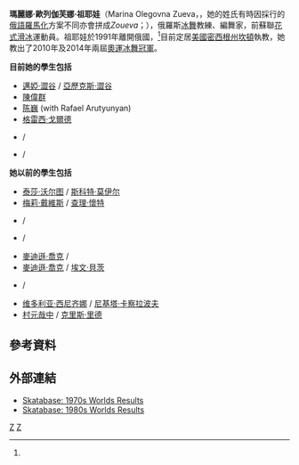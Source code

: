 {{Link style|time=2015-12-13T14:34:54+00:00}}
{{noteTA
|1=zh-hk:花式溜冰; zh-tw:花式滑冰; zh-cn:花样滑冰; 
|2=zh-hk:溜冰; zh-hans:滑冰; zh-tw:滑冰;
|3=zh-hk:自由滑; zh-hans:自由滑; zh-tw:長曲項目;
|4=zh-hk:短節目; zh-hans:短节目; zh-tw:短曲項目;
|5=zh-hk:國際溜冰聯盟; zh-hans:国际滑冰联盟; zh-tw:國際滑冰總會;
}}
{{Infobox figure skater
|name= 瑪麗娜·祖耶娃<br>Marina Zueva
|image= [[file:Grand_Prix_Final_Tessa_VIRTUE_Scott_MOIR_2007-2008.jpg|250px]]
|caption= 祖耶娃和她的學生[[泰莎·沃尔图|泰莎·沃尔图]]與[[斯科特·莫伊尔|斯科特·莫伊尔]]
|fullname= Marina Olegovna Zueva
|altname= 
|country= {{URS}}
|formercountry=
|birth_date= {{birth date and age|1956|4|9}}
|birth_place= 蘇聯[[莫斯科|莫斯科]]
|hometown=
|residence= 
|death_date=
|death_place=
|height= 
|partner= 
|formerpartner= [[:en:Andrei_Vitman|Andrei Vitman]]
|coach= 
|formercoach= [[:en:Elena_Tchaikovskaia|Elena Tchaikovskaia]]
|choreographer=
|formerchoreographer=
|skating club= 
|retired= 
}}
'''瑪麗娜·歐列伽芙娜·祖耶娃'''（Marina Olegovna Zueva，{{lang-ru|Марина Олеговна Зуева}}，她的姓氏有時因採行的[[俄語羅馬化|俄語羅馬化]]方案不同亦會拼成''Zoueva''；{{bd|1956年|4月9日|catIdx=Z}}），俄羅斯[[冰舞|冰舞]]教練、編舞家，前蘇聯[[花式滑冰|花式滑冰]]運動員。祖耶娃於1991年離開俄國，<ref name=double/>目前定居[[美國|美國]][[密西根州|密西根州]][[:en:Canton_Township,_Michigan|坎頓]]執教，她教出了2010年及2014年兩屆[[冬季奧林匹克運動會花樣滑冰比賽|奧運冰舞冠軍]]。

'''目前她的學生包括'''
* [[邁婭·澀谷|邁婭·澀谷]] / [[亞歷克斯·澀谷|亞歷克斯·澀谷]]
* [[陳偉群|陳偉群]]
* [[陈巍|陈巍]] (with Rafael Arutyunyan)
* [[格雷西·戈爾德|格雷西·戈爾德]]
* {{link-en|Taylor Tran}} / {{link-en|Saulius Ambrulevičius}}
* {{link-en|Kimberley Hew-Low}} / {{link-en|Timothy McKernan}}

'''她以前的學生包括'''
* [[泰莎·沃尔图|泰莎·沃尔图]] / [[斯科特·莫伊尔|斯科特·莫伊尔]]
* [[梅莉·戴維斯|梅莉·戴維斯]] / [[查理·懷特|查理·懷特]]
* {{link-en|Tanith Belbin}} / {{link-en|Benjamin Agosto}}
* {{link-en|Anna Cappellini}} / {{link-en|Luca Lanotte}}
* [[麥迪遜·喬克|麥迪遜·喬克]] / {{link-en|Greg Zuerlein}}
* [[麥迪遜·喬克|麥迪遜·喬克]] / [[埃文·貝茨|埃文·貝茨]]
* {{link-en|Jana Khokhlova}} / {{link-en|Fedor Andreev}}
* [[维多利亚·西尼齐娜|维多利亚·西尼齐娜]] / [[尼基塔·卡察拉波夫|尼基塔·卡察拉波夫]]
* [[村元哉中|村元哉中]] / [[克里斯·里德|克里斯·里德]]

==參考資料==
{{Reflist|2|refs=
<ref name=double>{{cite web | url= http://www.themoscowtimes.com/olympic_coverage/article/russian-coach-in-odd-double-celebration/400516.html | title= Russian Coach in Odd Double Celebration | publisher= The Moscow Times | date= February 27, 2010 | accessdate= March 2, 2010 | archive-date= 2010-02-28 | archive-url= https://web.archive.org/web/20100228210351/http://www.themoscowtimes.com/olympic_coverage/article/russian-coach-in-odd-double-celebration/400516.html | dead-url= no }}</ref>}}

==外部連結==
{{commons category|Marina Zoueva|Marina Zueva}}
* [https://web.archive.org/web/20080924174025/http://www.eskatefans.com/skatabase/worlddance1970.html Skatabase: 1970s Worlds Results]
* [https://web.archive.org/web/20081011142347/http://www.eskatefans.com/skatabase/eurodance1970.html Skatabase: 1980s Worlds Results]

{{DEFAULTSORT:Zueva, Marina}}
[[Category:俄羅斯花樣滑冰教練|Z]]
[[Category:苏联花样滑冰运动员|Z]]